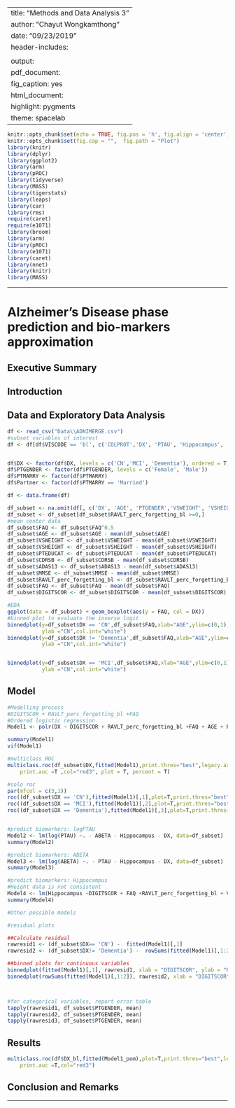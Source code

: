 
---
title: "Methods and Data Analysis 3"
author: "Chayut Wongkamthong"
date: "09/23/2019"
header-includes:
  \usepackage{float}
output:
  pdf_document: 
    fig_caption: yes
  html_document:
    highlight: pygments
    theme: spacelab
---

```{r setup, include=FALSE}
knitr::opts_chunk$set(echo = TRUE, fig.pos = 'h', fig.align = 'center')
knitr::opts_chunk$set(fig.cap = "",  fig.path = "Plot")
library(knitr)
library(dplyr)
library(ggplot2)
library(arm)
library(pROC)
library(tidyverse)
library(MASS)
library(tigerstats)
library(leaps)
library(car)
library(rms)
require(caret)
require(e1071)
library(broom)
library(arm)
library(pROC)
library(e1071)
library(caret)
library(nnet)
library(knitr)
library(MASS)
```

* * *

# Alzheimer's Disease phase prediction and bio-markers approximation

## Executive Summary


## Introduction 


## Data and Exploratory Data Analysis

```{r, echo = FALSE, include=FALSE}
df <- read_csv("Data\\ADNIMERGE.csv") 
#subset variables of interest
df <- df[df$VISCODE == 'bl', c('COLPROT','DX', 'PTAU', 'Hippocampus', 'ABETA', 'AGE', 'PTGENDER', 'PTEDUCAT', 'PTMARRY', 'CDRSB', 'ADAS13', 'MMSE', 'RAVLT_perc_forgetting_bl', 'FAQ', 'MOCA', 'DIGITSCOR', 'VSWEIGHT', 'VSHEIGHT' )]


df$DX <- factor(df$DX, levels = c('CN','MCI', 'Dementia'), ordered = T)
df$PTGENDER <- factor(df$PTGENDER, levels = c('Female', 'Male'))
df$PTMARRY <- factor(df$PTMARRY)
df$Partner <- factor(df$PTMARRY == 'Married')

df <- data.frame(df)

df_subset <- na.omit(df[, c('DX', 'AGE', 'PTGENDER','VSWEIGHT', 'VSHEIGHT', 'PTEDUCAT', 'Partner','CDRSB', 'ADAS13', 'MMSE', 'RAVLT_perc_forgetting_bl', 'FAQ', 'DIGITSCOR')])
df_subset <- df_subset[df_subset$RAVLT_perc_forgetting_bl >=0,]
#mean center data
df_subset$FAQ <- df_subset$FAQ^0.5
df_subset$AGE <- df_subset$AGE - mean(df_subset$AGE)
df_subset$VSWEIGHT <- df_subset$VSWEIGHT - mean(df_subset$VSWEIGHT)
df_subset$VSHEIGHT <- df_subset$VSHEIGHT - mean(df_subset$VSHEIGHT)
df_subset$PTEDUCAT <- df_subset$PTEDUCAT - mean(df_subset$PTEDUCAT)
df_subset$CDRSB <- df_subset$CDRSB - mean(df_subset$CDRSB)
df_subset$ADAS13 <- df_subset$ADAS13 - mean(df_subset$ADAS13)
df_subset$MMSE <- df_subset$MMSE - mean(df_subset$MMSE)
df_subset$RAVLT_perc_forgetting_bl <- df_subset$RAVLT_perc_forgetting_bl - mean(df_subset$RAVLT_perc_forgetting_bl)
df_subset$FAQ <- df_subset$FAQ - mean(df_subset$FAQ)
df_subset$DIGITSCOR <- df_subset$DIGITSCOR - mean(df_subset$DIGITSCOR)
```

```{r}
#EDA
ggplot(data = df_subset) + geom_boxplot(aes(y = FAQ, col = DX))
#binned plot to evaluate the inverse logit
binnedplot(y=df_subset$DX == 'CN',df_subset$FAQ,xlab="AGE",ylim=c(0,1),col.pts="navy",
           ylab ="CN",col.int="white")
binnedplot(y=df_subset$DX != 'Dementia',df_subset$FAQ,xlab="AGE",ylim=c(0,1),col.pts="navy",
           ylab ="CN",col.int="white")


binnedplot(y=df_subset$DX == 'MCI',df_subset$FAQ,xlab="AGE",ylim=c(0,1),col.pts="navy",
           ylab ="CN",col.int="white")
```



## Model

```{r}
#Modelling process
#DIGITSCOR + RAVLT_perc_forgetting_bl +FAQ
#Ordered logistic regression
Model1 <- polr(DX ~ DIGITSCOR + RAVLT_perc_forgetting_bl +FAQ + AGE + PTGENDER + PTEDUCAT, data=df_subset)

summary(Model1)
vif(Model1)

#multiclass ROC
multiclass.roc(df_subset$DX,fitted(Model1),print.thres="best",legacy.axes=T,
    print.auc =T ,col="red3", plot = T, percent = T)

#solo roc
par(mfcol = c(3,1))
roc((df_subset$DX == 'CN'),fitted(Model1)[,1],plot=T,print.thres="best",legacy.axes=T,print.auc =T, col="red3",percent=T,main="Group 1")
roc((df_subset$DX == 'MCI'),fitted(Model1)[,2],plot=T,print.thres="best",legacy.axes=T,print.auc =T,col="gray3",percent=T,main="Group 2")
roc((df_subset$DX == 'Dementia'),fitted(Model1)[,3],plot=T,print.thres="best",legacy.axes=T,print.auc =T,col="green3",percent=T,main="Group 3")


#predict biomarkers: logPTAU
Model2 <- lm(log(PTAU) ~. - ABETA - Hippocampus - DX, data=df_subset)
summary(Model2)

#predict biomarkers: ABETA
Model3 <- lm(log(ABETA) ~. - PTAU - Hippocampus - DX, data=df_subset)
summary(Model3)

#predict biomarkers: Hippocampus
#Height data is not consistent
Model4 <- lm(Hippocampus ~DIGITSCOR + FAQ +RAVLT_perc_forgetting_bl + VSWEIGHT +AGE + PTGENDER + PTEDUCAT, data=df_subset)
summary(Model4)
```
```{r}
#Other possible models

```


```{r}
#residual plots

##Calculate residual
rawresid1 <- (df_subset$DX== 'CN') -  fitted(Model1)[,1]
rawresid2 <- (df_subset$DX!= 'Dementia') -  rowSums(fitted(Model1)[,1:2])

##binned plots for continuous variables
binnedplot(fitted(Model1)[,1], rawresid1, xlab = "DIGITSCOR", ylab = "Raw residuals", main = "Binned plot: CN")
binnedplot(rowSums(fitted(Model1)[,1:2]), rawresid2, xlab = "DIGITSCOR", ylab = "Raw residuals", main = "Binned plot: CN + MCI")



#for categorical variables, report error table
tapply(rawresid1, df_subset$PTGENDER, mean)
tapply(rawresid2, df_subset$PTGENDER, mean)
tapply(rawresid3, df_subset$PTGENDER, mean)
```



## Results

```{r}
multiclass.roc(df$DX_bl,fitted(Model1_pom),plot=T,print.thres="best",legacy.axes=T,
    print.auc =T,col="red3")
```


## Conclusion and Remarks


* * *